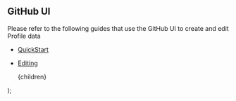 
## GitHub UI

Please refer to the following guides that use the GitHub UI to create and edit Profile data

- [QuickStart](/docs/quickstart)
- [Editing](/docs/how-to-guides/editing)

  <DocsLayout title="LinkFree Development in GitHub UI Documentation">
    {children}
  </DocsLayout>
);
